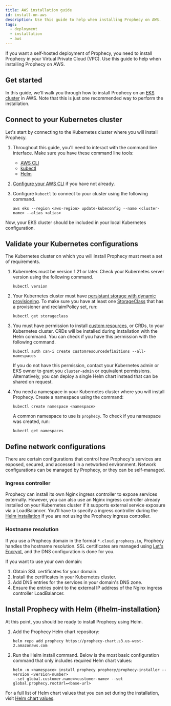 ```yaml
---
title: AWS installation guide
id: install-on-aws
description: Use this guide to help when installing Prophecy on AWS.
tags:
  - deployment
  - installation
  - aws
---
```


If you want a self-hosted deployment of Prophecy, you need to install Prophecy in your Virtual Private Cloud (VPC). Use this guide to help when installing Prophecy on AWS.

## Get started

In this guide, we'll walk you through how to install Prophecy on an [EKS cluster](https://aws.amazon.com/eks/) in AWS. Note that this is just one recommended way to perform the installation.

## Connect to your Kubernetes cluster

Let's start by connecting to the Kubernetes cluster where you will install Prophecy.

1. Throughout this guide, you'll need to interact with the command line interface. Make sure you have these command line tools:

   - [AWS CLI](https://docs.aws.amazon.com/cli/latest/userguide/getting-started-install.html)
   - [kubectl](https://kubernetes.io/docs/tasks/tools/)
   - [Helm](https://helm.sh/docs/intro/install/)

2. [Configure your AWS CLI](https://docs.aws.amazon.com/cli/latest/reference/configure/) if you have not already.
3. Configure `kubectl` to connect to your cluster using the following command.

   ```
   aws eks --region <aws-region> update-kubeconfig --name <cluster-name> --alias <alias>
   ```

Now, your EKS cluster should be included in your local Kubernetes configuration.

## Validate your Kubernetes configurations

The Kubernetes cluster on which you will install Prophecy must meet a set of requirements.

1. Kubernetes must be version 1.21 or later. Check your Kubernetes server version using the following command.

   ```
   kubectl version
   ```

2. Your Kubernetes cluster must have [persistant storage with dynamic provisioning](https://kubernetes.io/docs/get-started/concepts/storage/persistent-volumes/). To make sure you have at least one [StorageClass](https://kubernetes.io/docs/get-started/concepts/storage/storage-classes/) that has a provisioner and reclaimPolicy set, run:

   ```
   kubectl get storageclass
   ```

3. You must have permission to install [custom resources](https://kubernetes.io/docs/get-started/concepts/extend-kubernetes/api-extension/custom-resources/), or CRDs, to your Kubernetes cluster. CRDs will be installed during installation with the Helm command. You can check if you have this permission with the following command.

   ```
   kubectl auth can-i create customresourcedefinitions --all-namespaces
   ```

   If you do not have this permission, contact your Kubernetes admin or EKS owner to grant you `cluster-admin` or equivalent permissions. Alternatively, you can deploy a single Helm chart instead that can be shared on request.

4. You need a namespace in your Kubernetes cluster where you will install Prophecy. Create a namespace using the command:

   ```
   kubectl create namespace <namespace>
   ```

   A common namespace to use is `prophecy`. To check if you namespace was created, run:

   ```
   kubectl get namespaces
   ```

## Define network configurations

There are certain configurations that control how Prophecy's services are exposed, secured, and accessed in a networked environment. Network configurations can be managed by Prophecy, or they can be self-managed.

### Ingress controller

Prophecy can install its own Nginx ingress controller to expose services externally. However, you can also use an Nginx ingress controller already installed on your Kubernetes cluster if it supports external service exposure via a LoadBalancer. You'll have to specify a ingress controller during the [Helm installation](#helm-installation) if you are not using the Prophecy ingress controller.

### Hostname resolution

If you use a Prophecy domain in the format `*.cloud.prophecy.io`, Prophecy handles the hostname resolution. SSL certificates are managed using [Let's Encrypt](https://letsencrypt.org/how-it-works/), and the DNS configuration is done for you.

If you want to use your own domain:

1. Obtain SSL certificates for your domain.
2. Install the certificates in your Kubernetes cluster.
3. Add DNS entries for the services in your domain's DNS zone.
4. Ensure the entries point to the external IP address of the Nginx ingress controller LoadBalancer.

## Install Prophecy with Helm {#helm-installation}

At this point, you should be ready to install Prophecy using Helm.

1. Add the Prophecy Helm chart repository:

   ```
   helm repo add prophecy https://prophecy-chart.s3.us-west-2.amazonaws.com
   ```

2. Run the Helm install command. Below is the most basic configuration command that only includes required Helm chart values:

   ```
   helm -n <namespace> install prophecy prophecy/prophecy-installer --version <version-number>
   --set global.customer.name=<customer-name> --set global.prophecy.rootUrl=<base-url>
   ```

For a full list of Helm chart values that you can set during the installation, visit [Helm chart values](installation-helm.mdx#helm-chart-values).
